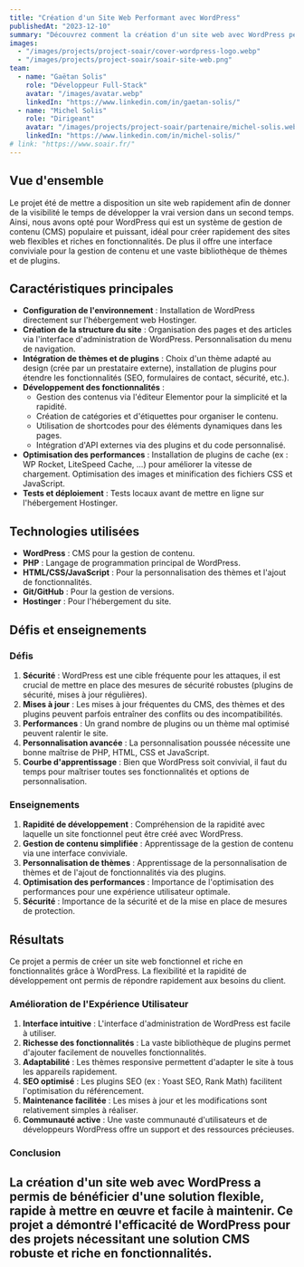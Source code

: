 ```yaml
---
title: "Création d'un Site Web Performant avec WordPress"
publishedAt: "2023-12-10"
summary: "Découvrez comment la création d'un site web avec WordPress permet d'obtenir un site fonctionnel rapidement, avec une grande flexibilité grâce à ses thèmes et plugins."
images:
  - "/images/projects/project-soair/cover-wordpress-logo.webp"
  - "/images/projects/project-soair/soair-site-web.png"
team:
  - name: "Gaëtan Solis"
    role: "Développeur Full-Stack"
    avatar: "/images/avatar.webp"
    linkedIn: "https://www.linkedin.com/in/gaetan-solis/"
  - name: "Michel Solis"
    role: "Dirigeant"
    avatar: "/images/projects/project-soair/partenaire/michel-solis.webp"
    linkedIn: "https://www.linkedin.com/in/michel-solis/"
# link: "https://www.soair.fr/"
---
```


## Vue d'ensemble
Le projet été de mettre a disposition un site web rapidement afin de donner de la visibilité le temps de développer la vrai version dans un second temps.
Ainsi, nous avons opté pour WordPress qui est un système de gestion de contenu (CMS) populaire et puissant, idéal pour créer rapidement des sites web flexibles et riches en fonctionnalités. De plus il offre une interface conviviale pour la gestion de contenu et une vaste bibliothèque de thèmes et de plugins.

## Caractéristiques principales

- **Configuration de l'environnement** : Installation de WordPress directement sur l'hébergement web Hostinger.
- **Création de la structure du site** : Organisation des pages et des articles via l'interface d'administration de WordPress. Personnalisation du menu de navigation.
- **Intégration de thèmes et de plugins** : Choix d'un thème adapté au design (crée par un prestataire externe), installation de plugins pour étendre les fonctionnalités (SEO, formulaires de contact, sécurité, etc.).
- **Développement des fonctionnalités** :
  - Gestion des contenus via l'éditeur Elementor pour la simplicité et la rapidité.
  - Création de catégories et d'étiquettes pour organiser le contenu.
  - Utilisation de shortcodes pour des éléments dynamiques dans les pages.
  - Intégration d'API externes via des plugins et du code personnalisé.
- **Optimisation des performances** : Installation de plugins de cache (ex : WP Rocket, LiteSpeed Cache, ...) pour améliorer la vitesse de chargement. Optimisation des images et minification des fichiers CSS et JavaScript.
- **Tests et déploiement** : Tests locaux avant de mettre en ligne sur l'hébergement Hostinger.

## Technologies utilisées

- **WordPress** : CMS pour la gestion de contenu.
- **PHP** : Langage de programmation principal de WordPress.
- **HTML/CSS/JavaScript** : Pour la personnalisation des thèmes et l'ajout de fonctionnalités.
- **Git/GitHub** : Pour la gestion de versions.
- **Hostinger** : Pour l'hébergement du site.

## Défis et enseignements

### Défis

1.  **Sécurité** : WordPress est une cible fréquente pour les attaques, il est crucial de mettre en place des mesures de sécurité robustes (plugins de sécurité, mises à jour régulières).
2.  **Mises à jour** : Les mises à jour fréquentes du CMS, des thèmes et des plugins peuvent parfois entraîner des conflits ou des incompatibilités.
3.  **Performances** : Un grand nombre de plugins ou un thème mal optimisé peuvent ralentir le site.
4.  **Personnalisation avancée** : La personnalisation poussée nécessite une bonne maîtrise de PHP, HTML, CSS et JavaScript.
5.  **Courbe d'apprentissage** : Bien que WordPress soit convivial, il faut du temps pour maîtriser toutes ses fonctionnalités et options de personnalisation.

### Enseignements

1.  **Rapidité de développement** : Compréhension de la rapidité avec laquelle un site fonctionnel peut être créé avec WordPress.
2.  **Gestion de contenu simplifiée** : Apprentissage de la gestion de contenu via une interface conviviale.
3.  **Personnalisation de thèmes** : Apprentissage de la personnalisation de thèmes et de l'ajout de fonctionnalités via des plugins.
4.  **Optimisation des performances** : Importance de l'optimisation des performances pour une expérience utilisateur optimale.
5.  **Sécurité** : Importance de la sécurité et de la mise en place de mesures de protection.

## Résultats

Ce projet a permis de créer un site web fonctionnel et riche en fonctionnalités grâce à WordPress. La flexibilité et la rapidité de développement ont permis de répondre rapidement aux besoins du client.

### Amélioration de l'Expérience Utilisateur

1.  **Interface intuitive** : L'interface d'administration de WordPress est facile à utiliser.
2.  **Richesse des fonctionnalités** : La vaste bibliothèque de plugins permet d'ajouter facilement de nouvelles fonctionnalités.
3.  **Adaptabilité** : Les thèmes responsive permettent d'adapter le site à tous les appareils rapidement.
4.  **SEO optimisé** : Les plugins SEO (ex : Yoast SEO, Rank Math) facilitent l'optimisation du référencement.
5.  **Maintenance facilitée** : Les mises à jour et les modifications sont relativement simples à réaliser.
6.  **Communauté active** : Une vaste communauté d'utilisateurs et de développeurs WordPress offre un support et des ressources précieuses.

### Conclusion

## La création d'un site web avec WordPress a permis de bénéficier d'une solution flexible, rapide à mettre en œuvre et facile à maintenir. Ce projet a démontré l'efficacité de WordPress pour des projets nécessitant une solution CMS robuste et riche en fonctionnalités.